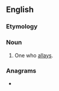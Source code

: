 ==English==

===Etymology===
{{suffix|en|allay|er}}

===Noun===
{{en-noun}}

# One who [[allay]]s.

===Anagrams===
* {{anagrams|en|areally}}